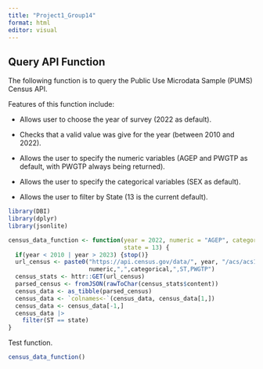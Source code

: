 ```yaml
---
title: "Project1_Group14"
format: html
editor: visual
---
```


## Query API Function

The following function is to query the Public Use Microdata Sample (PUMS) Census API.

Features of this function include:

-   Allows user to choose the year of survey (2022 as default).

-   Checks that a valid value was give for the year (between 2010 and 2022).

-   Allows the user to specify the numeric variables (AGEP and PWGTP as default, with PWGTP always being returned).

-   Allows the user to specify the categorical variables (SEX as default).

-   Allows the user to filter by State (13 is the current default).

```r
library(DBI)
library(dplyr)
library(jsonlite)

census_data_function <- function(year = 2022, numeric = "AGEP", categorical = "SEX", 
                                 state = 13) {
  if(year < 2010 | year > 2023) {stop()}
  url_census <- paste0("https://api.census.gov/data/", year, "/acs/acs1/pums?get=", 
                       numeric,",",categorical,",ST,PWGTP") 
  census_stats <- httr::GET(url_census)
  parsed_census <- fromJSON(rawToChar(census_stats$content))
  census_data <- as_tibble(parsed_census)
  census_data <- `colnames<-`(census_data, census_data[1,])
  census_data <- census_data[-1,]
  census_data |>
    filter(ST == state)
}
```

Test function.

```r
census_data_function()
```
